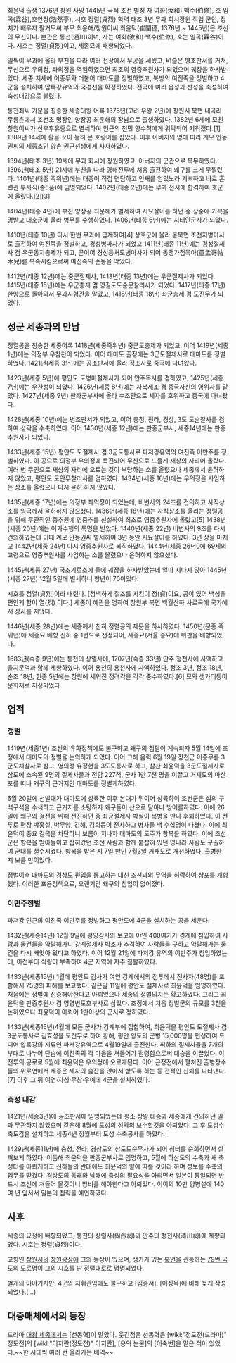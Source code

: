 최윤덕
출생	1376년
창원
사망	1445년
국적	조선
별칭	자 여화(汝和),백수(伯修), 호 임곡(霖谷),호연정(浩然亭), 시호 정렬(貞烈)
학력	태조 3년 무과 회시장원
직업	군인, 정치가
배우자	팔거도씨
부모	최운해/창원이씨
최윤덕(崔閏德, 1376년 ~ 1445년)은 조선의 무신이다. 본관은 통천(通川)이며, 자는 여화(汝和)·백수(伯修), 호는 임곡(霖谷)이다. 시호는 정렬(貞烈)이고, 세종묘에 배향되었다. 

일찍이 무과에 올라 부친을 따라 여러 전장에서 무공을 세웠고, 벼슬은 병조판서를 거쳐, 무신으로 우의정, 좌의정을 역임하였으면 최초의 영중추원사가 되었으며 궤장을 하사받았다. 세종 치세에 이종무와 더불어 대마도를 정벌하였고, 북방의 여진족을 정벌하고 4군을 설치하여 압록강유역의 국경선을 확정하였다. 전국에 여러 읍성과 산성을 축성하여 축성대감으로 불렸다.

통천최씨 가문을 칭송한 세종대왕 어록
1376년(고려 우왕 2년)에 창원시 북면 내곡리 무릉촌에서 조선초 명장인 양장공 최운해의 장남으로 출생하였다. 1382년 6세에 모친 창원이씨가 산후후유증으로 별세하여 인근의 천민 양수척에게 위탁되어 키워졌다.[1] 1389년 14세에 활을 쏘아 능히 큰 호랑이를 잡았다. 이후 아버지의 명에 따라 계모 안동권씨의 제종조인 양촌 권근선생에게 사사하였다.

1394년(태조 3년) 19세에 무과 회시에 장원하였고, 아버지의 군관으로 복무하였다. 1396년(태조 5년) 21세에 부친을 따라 영해전투에 처음 출전하여 왜구를 크게 무찔렀다. 1401년(태종 즉위년)에는 태종이 직접 면담하고 인재를 얻었노라 기뻐하고 바로 훈련관 부사직(종5품)에 임명되었다. 1402년(태종 2년)에는 무과 전시에 합격하여 호군에 올랐다.[2][3]

1404년(태종 4년)에 부친 양장공 최운해가 별세하여 시묘살이를 하던 중 상중에 기복을 명받고 대호군에 올라 병무를 수행하였다. 1406년(태종 6년)에는 지태안군사가 되었다.

1410년(태종 10년) 다시 한번 무과에 급제하여[4] 상호군에 올라 동북면 조전지병마사로 출전하여 여진족을 정벌하고, 경성병마사가 되었고 1411년(태종 11년)에는 경성절제사 겸 우군동지총제가 되고, 곧이어 경성등처도병마사가 되어 동맹가첩목아(童孟哥帖木兒)를 복속시킴으로써 여진족의 준동을 막았다.

1412년(태종 12년)에는 중군절제사, 1413년(태종 13년)에는 우군절제사가 되었다. 1415년(태종 15년)에는 우군총제 겸 영길도도순문찰리사가 되었다. 1417년(태종 17년) 한양으로 돌아와서 무과시험관을 맡았고, 1418년(태종 18년) 좌군총제 겸 도진무가 되었다.

== 성군 세종과의 만남 ==

정열공을 칭송한 세종어록
1418년(세종즉위년) 중군도총제가 되었고, 이어 1419년(세종 1년)에는 의정부 우참찬이 되었다. 이어 대마도 출정에는 3군도절제사로 대마도를 정벌하였다. 1421년(세종 3년)에는 공조판서에 올라 정조사로 중국에 다녀왔다.

1423년(세종 5년)에 평안도 도병마절제사가 되어 안주목사를 겸하였고, 1425년(세종 7년)에는 우찬성이 되었다. 1426년(세종 8년)에는 사복제조 겸 중국사신의 영위사를 맡았다. 1427년(세종 9년) 판좌군부사에 올라 수조관으로 세자를 호위하고 중국에 다녀왔다.

1428년(세종 10년)에는 병조판서가 되었고, 이어 충청, 전라, 경상, 3도 도순찰사를 겸하여 성곽을 수축하였다. 이어 1430년(세종 12년)에는 판중군부사, 세종14년에는 판중추원사가 되었다.

1433년(세종 15년) 평안도 도절제사 겸 3군도통사로 파저강유역의 여진족 이만주를 정벌하였다. 이 공으로 의정부 우의정에 특진되어 무신으로 드물게 재상의 자리어 올랐다. 여러 번 무인으로 재상의 자리에 오르는 것이 부당하는 소를 올렸으나 세종께서 윤허하지 않았고, 평안도 도안무찰리사를 겸하였다. 1434년(세종 16년)에는 우의정을 사임하는 상소를 올렸으나 다시 윤허 하지 않았다.

1435년(세종 17년)에는 의정부 좌의정이 되었는데, 비변사의 24조를 건의하고 사직상소를 임금께서 윤허하지 않으셨다. 1436년(세종 18년)에는 사직상소를 올리는 정렬공을 위해 무관직인 중추원에 영중추를 신설하여 최초로 영중추원사에 올랐고[5] 1438년(세종 20년)에는 어가수행의 특명을 받았다. 1440년(세종 22년) 비변사의 9조를 다시 건의하였는데 이때 계모 안동권씨 별세하여 3년 동안 시묘살이를 하였다. 3년 상을 마치고 1442년(세종 24년) 다시 영중추원사로 복직하였다. 1444년(세종 26년0에 69세의 고령으로 영중추원사를 사임하는 소를 올렸으나 윤허하지 않으셨다.

1445년(세종 27년) 국조기로소에 들에 궤장을 하사받았는데 얼마 지나지 않아 1445년(세종 27년) 12월 5일에 별세하니 향년이 70이었다.

시호를 정열(貞烈)이라 내렸다. [청백하게 절조를 지킴이 정(貞)이요, 공이 있어 백성을 편안케 함이 열(烈) 이다.] 세종이 예관을 명하여 창원부 북면 백월산하 사로곡에 국가에서 장사를 지냈다.

1446년(세종 28년)에는 세종께서 친히 정렬공의 제문을 하사하였다. 1450년(문종 즉위년)에 세종묘 배향 신하 중 1번으로 선정되어, 세종묘(서울 종묘)에 위판을 배향되었다.

1683년(숙종 9년)에는 통천의 상열사에, 1707년(숙종 33년) 안주 청천사에 사액하고 을지문덕과 함께 제향하였다. 이어 용천의 용천사에 사액하였다. 정조 3년, 정조 18년, 순조 18년, 헌종 5년에는 창원에 세워진 정려각을 각각 중수하였다.[6] 묘와 생가터등이 문화재로 지정되었다.

== 업적 ==
=== 정벌 ===
1419년(세종1년) 조선의 유화정책에도 불구하고 왜구의 침탈이 계속되자 5월 14일에 조정에서 대마도의 정벌을 논의하게 되었다. 이어 그해 음력 6월 19일 장천군 이종무를 3군도체찰사로 삼고, 영의정 유정현을 3도도통사로 하고, 참찬 최윤덕을 3군도절제사로 삼도에 소속된 9명의 절제사들과 전함 227척, 군사 1만 7천 명을 이끌고 거제도의 마산포를 떠나 왜구의 근거지인 대마도를 정벌케하였다.

6월 20일에 선발대가 대마도에 상륙한 이후 본대가 뒤이어 상륙하여 조선군은 섬의 구석구석을 수색하고 근거지를 소탕하자 왜구들이 산으로 달아나 방어를하였다. 이에 26일에 왜구와 결전을 위해 전진하던 중 좌군절제사 박실이 복병을 만나 후퇴하였다. 이 전투로 편장 박홍실, 박무양, 김해, 김희등이 전사하고 병사들 백 수십명이 다쳤다. 이에 최윤덕이 중요 길목을 차단하니 보름이 지나자 대마도의 도주가 항복을 하였다. 이에 조선군은 항복을 받아들이고 잡혀갔던 조선 사람과 함께 붙잡혀 있던 명나라 사람도 구출하여 군대를 철수시켰다. 항복을 받은 지 7일 만인 7월3일 거재도로 개선하였다. 출병한 지 보름 만이었다.

정벌이후 대마도의 경상도 편입을 통고하는 대신 조선과의 무역을 허락하여 삼포를 개항했다. 이러한 포용정책으로, 오랜기간 왜구의 침입이 없어졌다.

=== 이만주정벌 ===
파저강 인근의 여진족 이만주를 정벌하고 평안도에 4군을 설치하는 공을 세운다.

1432년(세종14년) 12월 9일에 평양감사의 보고에 야인 400여기가 경계에 침입하여 사람과 물건들을 약탈해가니 강계절제사 박초가 추격하여 사람들을 구하고 약탈해가는 물건을 다시 빼앗아 왔다고 하였다. 이어 12월 21일에 파저강 유역의 이만주가 침입하였는데, 이전부터 식량이 부족하여 4군 지역에 자주 침탈하였다.

1433년(세종15년) 1월에 평안도 감사가 여연 강계에서의 전투에서 전사자(48명)를 포함해서 75명의 피해를 보고했다. 같은달 11일에 평안도 절제사로 최윤덕을 임명하였다. 처음에는 정벌에 신중해야한다고 아뢰었으나 세종의 정벌의지는 확고하였다. 그리고 최윤덕을 판중추원사 겸 영영변도호부사로 삼았다. 조정에서 처음 정벌군의 규모를 3천을 논하였으나 최윤덕이 아뢰어 1만이상의 군사로 정하였다.

1433년(세종15년)4월에 모든 군사가 강계부에 집합하여, 최윤덕을 평안도 도절제사 겸 3군도통사로 김효성을 도진무로 하여 황해, 평안 양도의 군병 15,000명을 편성하여 드디어 압록강의 지류인 파저강유역으로 4월19일에 출진한다. 휘하의 절제사들을 7개의 부대로 나누어 단숨에 여진족의 각 마을을 쳐들어가 점령함으로써 대승을 이끌었다. 이 전투의 공로로 5월에 최윤덕은 우의정에 오르게된다. 이어 근정전에서 펼쳐진 출병장수들의 위로연에서 세종은 세자의 술잔을 앉아서 받도록 하는 등 전적인 신뢰를 나타낸다.[7] 이후 그 뒤 여연·자성·무창·우예에 4군을 설치하였다.

=== 축성 대감 ===
1421년(세종3년)에 공조판서에 임명되었는데 평소 상왕 태종과 세종에게 건의하던 일과 무관하지 않았으며 같은해 8월에 도성의 성곽의 보수할것을 아뢰었다. 그 후 도성수축도감을 설치하고 세종4년 정월부터 도성 수축공사를 하였다.

1429년(세종11년)에 충청, 전라, 경상도의 삼도도순무사가 되어 성터를 순회하면서 살펴보게 하였다. 이듬해 최윤덕을 판중군부사로 임명하고, 5월에 하삼도의 수축과 새 축성터를 아뢰게하고 신하들의 반대에도 최윤덕의 말에 따를 것이라 하며 성보를 수축의 임무를 맏겼다. 경상도의 동래와 남해에 축성의 필요성을 아뢰면서 일본이 통일되면 반드시 조선에 쳐들어 올것이니 방비를 해야한다고 아뢰었다. 이이의 10만 양병설에 140여 년 앞서서 일본의 침략을 예언하였다.

== 사후 ==
세종의 묘정에 배향되었고, 통천의 상렬사(尙烈祠)와 안주의 청천사(淸川祠)에 제향되었다. 시호는 정렬(貞烈)이다.

고향인 [[창원시]]의 [[창원광장]]에 그의 동상이 있으며, 생가가 있는 [[북면]]을 관통하는 [[79번 국도]]의 도로명이 그의 시호를 딴 정렬대로로 명명되었다.

별개의 이야기지만. 4군의 지휘관임에도 불구하고 [김종서], [이징옥]에 비해 늦게 작성되었다.(...)

== 대중매체에서의 등장 ==
드라마 [[대왕 세종]]에서는 [선동혁]이 맡았다. 웃긴점은 선동혁은 [wiki:"정도전(드라마)" 정도전]의 [wikl:"이지란(정도전)" 이지란], [용의 눈물]의 [이숙번]을 맡은 적이 있었다.~~한 시대씩 여러 번 올라가는 배역~~
